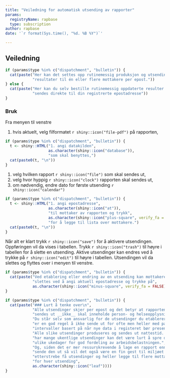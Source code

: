 ```yaml
---
title: "Veiledning for automatisk utsending av rapporter"
params:
  registryName: rapbase
  type: subscription
author: rapbase
date: '`r format(Sys.time(), "%d. %B %Y")`'

---
```



## Veiledning
```r
if (params$type %in% c("dispatchment", "bulletin")) {
  cat(paste("Her kan det settes opp rutinemessig produksjon og utsending av",
            "resultater til én eller flere mottakere per epost."))
} else {
  cat(paste("Her kan du selv bestille rutinemessig oppdaterte resulter som",
            "sendes direkte til din registrerte epostadresse"))
}
```

### Bruk
Fra menyen til venstre

1. hvis aktuelt, velg filformatet `r shiny::icon("file-pdf")` på rapporten,
```r
if (params$type %in% c("dispatchment", "bulletin")) {
  t <- shiny::HTML("1. angi datakilden",
                   as.character(shiny::icon("database")),
                   "som skal benyttes,")
  cat(paste0(t, "\n"))
}
```
1. velg hvilken rapport `r shiny::icon("file")` som skal sendes ut,
1. velg hvor hyppig `r shiny::icon("clock")` rapporten skal sendes ut,
1. om nødvendig, endre dato for første utsending `r shiny::icon("calendar")`
```r
if (params$type %in% c("dispatchment", "bulletin")) {
  t <- shiny::HTML("1. angi epostadresse",
                   as.character(shiny::icon("at")),
                   "til mottaker av rapporten og trykk",
                   as.character(shiny::icon("plus-square", verify_fa = FALSE)),
                   "for å legge til lista over mottakere.")
  cat(paste0(t, "\n"))
}
```


Når alt er klart trykk `r shiny::icon("save")` for å aktivere utsendingen. Oppføringen vil da vises i tabellen. Trykk `r shiny::icon("trash")` til høyre i tabellen for å slette en utsending. Aktive utsendinger kan endres ved å trykke på `r shiny::icon("edit")` til høyre i tabellen. Utsendingen vil da slettes og flyttes over i menyen til venstre.
```r
if (params$type %in% c("dispatchment", "bulletin")) {
  cat(paste("Ved etablering eller endring av en utsending kan mottakere",
            "slettes ved å angi aktuell epostadresse og trykke på",
            as.character(shiny::icon("minus-square", verify_fa = FALSE))))
}
```


```r
if (params$type %in% c("dispatchment", "bulletin")) {
  cat(paste("### Lurt å tenke over\n",
            "Alle utsendinger skjer per epost og det betyr at rapportene som",
            "sendes ut __ikke__ skal inneholde person- og helseopplysninger.",
            "Du står selv som ansvarlig for de utsendinger du etablerer. Det",
            "er en god regel å ikke sende ut for ofte men heller med passelige",
            "intervaller basert på når nye data i registeret bør presenteres.",
            "Alle slike utsendinger produseres og sendes ut nattestid. Om du",
            "har mange ukentlige utsendinger kan det være lurt å spre disse på",
            "ulike ukedager for god fordeling av arbeidsbelastningen.",
            "Og, siden det er mer ressurskrevende å lage en rapport enn å",
            "sende den ut så vil det også være en fin gest til miljøet å",
            "etterstrebe få utsendinger og heller legge til flere mottakere",
            "for hver utsending",
            as.character(shiny::icon("leaf"))))
}
```
